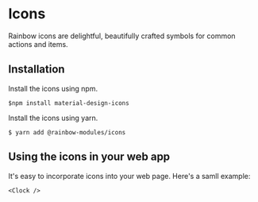 
<Meta title="Icons" />

# Icons

Rainbow icons are delightful, beautifully crafted symbols for common actions and items.

## Installation

Install the icons using npm.

```
$npm install material-design-icons

```

Install the icons using yarn.

```
$ yarn add @rainbow-modules/icons

```

## Using the icons in your web app

It's easy to incorporate icons into your web page. Here's a samll example:

```
<Clock />

```

<RainbowIconsSearch />
